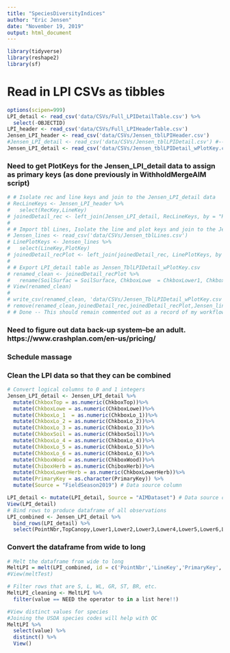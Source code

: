 ```yaml
---
title: "SpeciesDiversityIndices"
author: "Eric Jensen"
date: "November 19, 2019"
output: html_document
---
```


```r
library(tidyverse) 
library(reshape2)
library(sf)
```

# Read in LPI CSVs as tibbles
```r
options(scipen=999)
LPI_detail <- read_csv('data/CSVs/Full_LPIDetailTable.csv') %>%
  select(-OBJECTID)
LPI_header <- read_csv('data/CSVs/Full_LPIHeaderTable.csv')
Jensen_LPI_header <- read_csv('data/CSVs/Jensen_tblLPIHeader.csv')
#Jensen_LPI_detail <- read_csv('data/CSVs/Jensen_tblLPIDetail.csv') #-- This dataframe is needed for the below code chunk
Jensen_LPI_detail <- read_csv('data/CSVs/Jensen_tblLPIDetail_wPlotKey.csv')
```

### Need to get PlotKeys for the Jensen_LPI_detail data to assign as primary keys (as done previously in WithholdMergeAIM script)
```r
# # Isolate rec and line keys and join to the Jensen_LPI_detail data
# RecLineKeys <- Jensen_LPI_header %>%
#   select(RecKey,LineKey)
# joinedDetail_rec <- left_join(Jensen_LPI_detail, RecLineKeys, by = "RecKey")
# 
# # Import tbl Lines, Isolate the line and plot keys and join to the Jensen_LPI_detail data
# Jensen_lines <- read_csv('data/CSVs/Jensen_tblLines.csv')
# LinePlotKeys <- Jensen_lines %>%
#   select(LineKey,PlotKey)
# joinedDetail_recPlot <- left_join(joinedDetail_rec, LinePlotKeys, by = "LineKey")
# 
# # Export LPI_detail table as Jensen_TblLPIDetail_wPlotKey.csv
# renamed_clean <- joinedDetail_recPlot %>%
#   rename(SoilSurfac = SoilSurface, ChkboxLowe  = ChkboxLower1, ChkboxLo_1 = ChkboxLower2, ChkboxLo_2 = ChkboxLower3, ChkboxLo_3 = ChkboxLower4, HeightLowe = HeightLower1, HeightLo_1 = HeightLower2, HeightLo_2 = HeightLower3, HeightLo_3 = HeightLower4, HeightSurf = HeightSurface, HeightWood = HeightWoody, HeightHerb = HeightHerbaceous, SpeciesWoo = SpeciesWoody, SpeciesHer = SpeciesHerbaceous, ChkboxWood = ChkboxWoody, ChiboxHerb = ChkboxHerbaceous, ChkboxLo_4 = ChkboxLower5, ChkboxLo_5 = ChkboxLower6, ChkboxLo_6 = ChkboxLower7, HeightLo_4 = HeightLower5, HeightLo_5 = HeightLower6, HeightLo_6 = HeightLower7, PrimaryKey = PlotKey)
# View(renamed_clean)
# 
# write_csv(renamed_clean, 'data/CSVs/Jensen_TblLPIDetail_wPlotKey.csv')
# remove(renamed_clean,joinedDetail_rec,joinedDetail_recPlot,Jensen_lines,RecLineKeys,LinePlotKeys)
# # Done -- This should remain commented out as a record of my workflow
```

### Need to figure out data back-up system--be an adult. https://www.crashplan.com/en-us/pricing/
### Schedule massage


### Clean the LPI data so that they can be combined
```r
# Convert logical columns to 0 and 1 integers
Jensen_LPI_detail <- Jensen_LPI_detail %>%
  mutate(ChkboxTop = as.numeric(ChkboxTop))%>%
  mutate(ChkboxLowe = as.numeric(ChkboxLowe))%>%
  mutate(ChkboxLo_1  = as.numeric(ChkboxLo_1))%>%
  mutate(ChkboxLo_2 = as.numeric(ChkboxLo_2))%>%
  mutate(ChkboxLo_3 = as.numeric(ChkboxLo_3))%>%
  mutate(ChkboxSoil = as.numeric(ChkboxSoil))%>%
  mutate(ChkboxLo_4 = as.numeric(ChkboxLo_4))%>%
  mutate(ChkboxLo_5 = as.numeric(ChkboxLo_5))%>%
  mutate(ChkboxLo_6 = as.numeric(ChkboxLo_6))%>%
  mutate(ChkboxWood = as.numeric(ChkboxWood))%>%
  mutate(ChiboxHerb = as.numeric(ChiboxHerb))%>%
  mutate(ChkboxLowerHerb = as.numeric(ChkboxLowerHerb))%>%
  mutate(PrimaryKey = as.character(PrimaryKey)) %>%
  mutate(Source = "FieldSeason2019") # Data source column

LPI_detail <- mutate(LPI_detail, Source = "AIMDataset") # Data source column
View(LPI_detail)
# Bind rows to produce dataframe of all observations
LPI_combined <- Jensen_LPI_detail %>%
  bind_rows(LPI_detail) %>% 
  select(PointNbr,TopCanopy,Lower1,Lower2,Lower3,Lower4,Lower5,Lower6,Lower7,SoilSurfac,LineKey,PrimaryKey,Source)
```

### Convert the dataframe from wide to long
```r
# Melt the dataframe from wide to long
MeltLPI = melt(LPI_combined, id = c('PointNbr','LineKey','PrimaryKey','Source'))
#View(meltTest)

# Filter rows that are S, L, WL, GR, ST, BR, etc.
MeltLPI_cleaning <- MeltLPI %>%
  filter(value == NEED the operator to in a list here!!)

#View distinct values for species
#Joining the USDA species codes will help with QC
MeltLPI %>%
  select(value) %>%
  distinct() %>%
  View()
```


